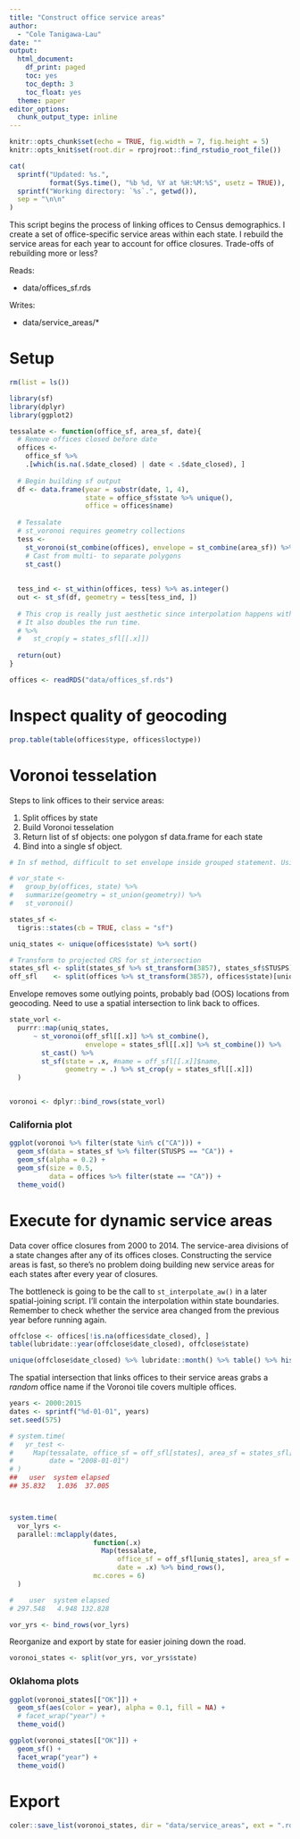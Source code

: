 ```yaml
---
title: "Construct office service areas"
author: 
  - "Cole Tanigawa-Lau"
date: ""
output:
  html_document:
    df_print: paged
    toc: yes
    toc_depth: 3
    toc_float: yes
  theme: paper
editor_options:
  chunk_output_type: inline
---
```


```r
knitr::opts_chunk$set(echo = TRUE, fig.width = 7, fig.height = 5)
knitr::opts_knit$set(root.dir = rprojroot::find_rstudio_root_file())
```

```r
cat(
  sprintf("Updated: %s.", 
          format(Sys.time(), "%b %d, %Y at %H:%M:%S", usetz = TRUE)),
  sprintf("Working directory: `%s`.", getwd()),
  sep = "\n\n"
)
```

This script begins the process of linking offices to Census demographics. I create a set of office-specific service areas within each state. I rebuild the service areas for each year to account for office closures. Trade-offs of rebuilding more or less?


Reads:

  - data/offices_sf.rds

Writes:

  - data/service_areas/*

# Setup

```r
rm(list = ls())

library(sf)
library(dplyr)
library(ggplot2)
```


```r
tessalate <- function(office_sf, area_sf, date){
  # Remove offices closed before date
  offices <- 
    office_sf %>% 
    .[which(is.na(.$date_closed) | date < .$date_closed), ]
  
  # Begin building sf output
  df <- data.frame(year = substr(date, 1, 4), 
                   state = office_sf$state %>% unique(), 
                   office = offices$name)
  
  # Tessalate
  # st_voronoi requires geometry collections
  tess <- 
    st_voronoi(st_combine(offices), envelope = st_combine(area_sf)) %>% 
    # Cast from multi- to separate polygons
    st_cast()
  
  
  tess_ind <- st_within(offices, tess) %>% as.integer()
  out <- st_sf(df, geometry = tess[tess_ind, ])
  
  # This crop is really just aesthetic since interpolation happens within state
  # It also doubles the run time.
  # %>% 
  #   st_crop(y = states_sfl[[.x]])
  
  return(out)  
}


```


```r
offices <- readRDS("data/offices_sf.rds")
```

# Inspect quality of geocoding
```r
prop.table(table(offices$type, offices$loctype))
```


# Voronoi tesselation
Steps to link offices to their service areas:

  1) Split offices by state
  2) Build Voronoi tesselation
  3) Return list of sf objects: one polygon sf data.frame for each state
  4) Bind into a single sf object.

```r
# In sf method, difficult to set envelope inside grouped statement. Using split-apply-combine instead.

# vor_state <- 
#   group_by(offices, state) %>% 
#   summarize(geometry = st_union(geometry)) %>% 
#   st_voronoi()
```

```r
states_sf <- 
  tigris::states(cb = TRUE, class = "sf")

uniq_states <- unique(offices$state) %>% sort()

# Transform to projected CRS for st_intersection
states_sfl <- split(states_sf %>% st_transform(3857), states_sf$STUSPS)[uniq_states]
off_sfl    <- split(offices %>% st_transform(3857), offices$state)[uniq_states]
```

Envelope removes some outlying points, probably bad (OOS) locations from geocoding. Need to use a spatial intersection to link back to offices.

```r
state_vorl <- 
  purrr::map(uniq_states,
      ~ st_voronoi(off_sfl[[.x]] %>% st_combine(), 
                   envelope = states_sfl[[.x]] %>% st_combine()) %>%
        st_cast() %>% 
        st_sf(state = .x, #name = off_sfl[[.x]]$name, 
              geometry = .) %>% st_crop(y = states_sfl[[.x]])
  )


voronoi <- dplyr::bind_rows(state_vorl)
```

### California plot
```r
ggplot(voronoi %>% filter(state %in% c("CA"))) +
  geom_sf(data = states_sf %>% filter(STUSPS == "CA")) + 
  geom_sf(alpha = 0.2) + 
  geom_sf(size = 0.5,
          data = offices %>% filter(state == "CA")) +
  theme_void()
```


# Execute for dynamic service areas

Data cover office closures from 2000 to 2014. The service-area divisions of a state changes after any of its offices closes. Constructing the service areas is fast, so there's no problem doing building new service areas for each states after every year of closures.

The bottleneck is going to be the call to `st_interpolate_aw()` in a later spatial-joining script. I'll contain the interpolation within state boundaries. Remember to check whether the service area changed from the previous year before running again. 

```r
offclose <- offices[!is.na(offices$date_closed), ]
table(lubridate::year(offclose$date_closed), offclose$state)

unique(offclose$date_closed) %>% lubridate::month() %>% table() %>% hist()
```

The spatial intersection that links offices to their service areas grabs a _random_ office name if the Voronoi tile covers multiple offices.
```r
years <- 2000:2015
dates <- sprintf("%d-01-01", years)
set.seed(575)
```


```r
# system.time(
#   yr_test <- 
#     Map(tessalate, office_sf = off_sfl[states], area_sf = states_sfl[states],
#         date = "2008-01-01")
# )
##   user  system elapsed 
## 35.832   1.036  37.005 



system.time(
  vor_lyrs <- 
  parallel::mclapply(dates, 
                     function(.x)
                       Map(tessalate, 
                           office_sf = off_sfl[uniq_states], area_sf = states_sfl[uniq_states],
                           date = .x) %>% bind_rows(),
                     mc.cores = 6)
  )

#    user  system elapsed 
# 297.548   4.948 132.828 

vor_yrs <- bind_rows(vor_lyrs)
```

Reorganize and export by state for easier joining down the road.
```r
voronoi_states <- split(vor_yrs, vor_yrs$state)
```

### Oklahoma plots
```r
ggplot(voronoi_states[["OK"]]) + 
  geom_sf(aes(color = year), alpha = 0.1, fill = NA) + 
  # facet_wrap("year") + 
  theme_void()

ggplot(voronoi_states[["OK"]]) + 
  geom_sf() + 
  facet_wrap("year") +
  theme_void()
```



# Export
```r
coler::save_list(voronoi_states, dir = "data/service_areas", ext = ".rds")
```


